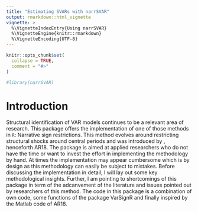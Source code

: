 ```yaml
---
title: "Estimating SVARs with narrSVAR"
output: rmarkdown::html_vignette
vignette: >
  %\VignetteIndexEntry{Using narrSVAR}
  %\VignetteEngine{knitr::rmarkdown}
  %\VignetteEncoding{UTF-8}
---
```


```r
knitr::opts_chunk$set(
  collapse = TRUE,
  comment = "#>"
)
```

```r
#library(narrSVAR)
```


# Introduction

Structural identification of VAR models continues to be a relevant area of research. This package offers the implementation of one of those methods in `R`: Narrative sign restrictions. This method evolves around restricting structural shocks around central periods and was introduced by , henceforth AR18. The package is aimed at applied researchers who do not have the time or want to invest the effort in implementing the methodology by hand. At times the implementation may appear cumbersome which is by design as this methodology can easily be subject to mistakes. Before discussing the implementation in detail, I will lay out some key methodological insights. Further, I am pointing to shortcomings of this package in term of the adcanvement of the literature and issues pointed out by researchers of this method. The code in this package is a combination of own code, some functions of the package VarSignR and finally inspired by the Matlab code of AR18. 






